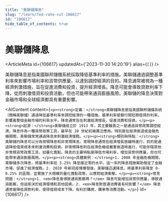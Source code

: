 ```yaml
---
title: "美聯儲降息"
slug: "/learn/fed-rate-cut-106617"
id: "106617"
hide_table_of_contents: true
---
```



# 美聯儲降息

<ArticleMeta id={106617} updatedAt={'2023-11-30 14:20:19'} alias={`[]`} />
<div className='border-solid border-b border-t-0 my-4 border-[var(--ifm-color-gray-300)]' />

美聯儲降息是指美國聯邦儲備系統採取降低基準利率的措施。美聯儲通過調整基準利率來影響市場利率和貨幣供應量，以達到調控經濟的目的。降息通常被視為一種經濟刺激措施，旨在促進消費和投資，提升經濟增長。降息可能會導致貸款利率下降，從而刺激借貸和投資活動，但也可能帶來通貨膨脹風險。美聯儲的降息決策對金融市場和全球經濟都具有重要影響。

<AIContent content={`<p><strong>定義：</strong>美聯儲降息是指美國聯邦儲備系統（簡稱美聯儲）通過降低基準利率來調控經濟的一種措施。基準利率是銀行間短期借貸的利率，影響着整個金融市場的利率水平。降息通常旨在刺激經濟增長，促進消費和投資。</p><p><strong>起源：</strong>美聯儲成立於 1913 年，其主要職責之一是通過貨幣政策調控經濟。降息作為一種貨幣政策工具，最早在 20 世紀初被廣泛應用。特別是在經濟衰退或金融危機期間，美聯儲常常通過降息來刺激經濟復甦。</p><p><strong>類別與特點：</strong>美聯儲的降息可以分為常規降息和非常規降息。常規降息通常在經濟增長放緩時進行，目的是通過降低借貸成本來刺激消費和投資。非常規降息則在經濟危機或嚴重衰退時進行，可能伴隨其他非常規貨幣政策工具，如量化寬鬆。降息的主要特點是降低市場利率，增加貨幣供應量，但也可能帶來通貨膨脹風險。</p><p><strong>具體案例：</strong>1. 2008 年金融危機期間，美聯儲多次降息，將基準利率從 5.25% 降至接近零的水平。這一系列降息措施幫助穩定了金融市場，促進了經濟復甦。2. 2020 年新冠疫情爆發後，美聯儲迅速降息，將基準利率降至 0-0.25% 的區間，並實施了大規模的量化寬鬆政策，以應對經濟衝擊。</p><p><strong>常見問題：</strong>1. <em>降息會導致通貨膨脹嗎？</em> 降息可能增加貨幣供應量，導致通貨膨脹，但這取決於經濟環境和其他因素。2. <em>降息對普通消費者有何影響？</em> 降息通常會降低貸款利率，使得借貸成本下降，有利於購房、購車等消費活動。</p>`} id={106617} />
